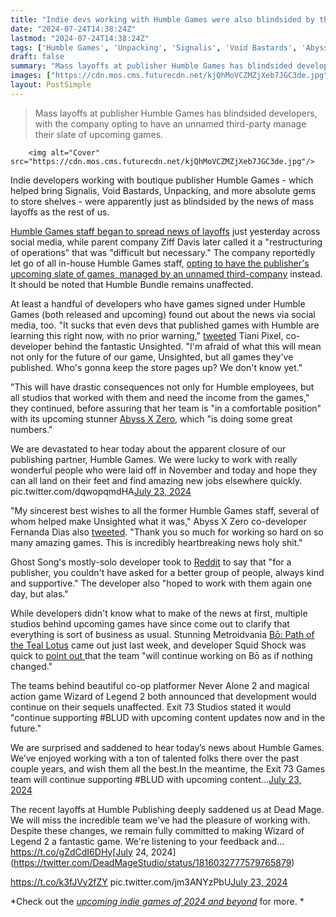 ```yaml
---
title: "Indie devs working with Humble Games were also blindsided by the publisher reportedly laying off all employees: 'This will have drastic consequences'"
date: "2024-07-24T14:38:24Z"
lastmod: "2024-07-24T14:38:24Z"
tags: ['Humble Games', 'Unpacking', 'Signalis', 'Void Bastards', 'Abyss X Zero', 'Unsighted', 'Bō: Path of the Teal Lotus', 'Ghost Song', 'Never Alone 2', 'Wizard of Legend 2']
draft: false
summary: "Mass layoffs at publisher Humble Games has blindsided developers, with the company opting to have an unnamed third-party manage their slate of upcoming games."
images: ["https://cdn.mos.cms.futurecdn.net/kjQhMoVCZMZjXeb7JGC3de.jpg"]
layout: PostSimple
---
```

> Mass layoffs at publisher Humble Games has blindsided developers, with the company opting to have an unnamed third-party manage their slate of upcoming games.


        <img alt="Cover" src="https://cdn.mos.cms.futurecdn.net/kjQhMoVCZMZjXeb7JGC3de.jpg"/>
        
Indie developers working with boutique publisher Humble Games - which helped bring Signalis, Void Bastards, Unpacking, and more absolute gems to store shelves - were apparently just as blindsided by the news of mass layoffs as the rest of us. 

[Humble Games staff began to spread news of layoffs](https://www.gamesradar.com/games/ign-owner-reportedly-closes-humble-games-publisher-of-wildly-popular-indie-games-like-coral-island-unpacking-signalis-and-forager/) just yesterday across social media, while parent company Ziff Davis later called it a "restructuring of operations" that was "difficult but necessary." The company reportedly let go of all in-house Humble Games staff, [opting to have the publisher's upcoming slate of games  managed by an unnamed third-company](https://www.gamesradar.com/games/humble-games-owner-reportedly-tried-to-sell-the-publisher-twice-before-turning-to-mass-layoffs-and-a-third-party-to-help-manage-the-slate/) instead. It should be noted that Humble Bundle remains unaffected.

At least a handful of developers who have games signed under Humble Games (both released and upcoming) found out about the news via social media, too. "It sucks that even devs that published games with Humble are learning this right now, with no prior warning," [tweeted](https://x.com/TianiPixel/status/1815832954821624283) Tiani Pixel, co-developer behind the fantastic Unsighted. "I'm afraid of what this will mean not only for the future of our game, Unsighted, but all games they've published. Who's gonna keep the store pages up? We don't know yet."

"This will have drastic consequences not only for Humble employees, but all studios that worked with them and need the income from the games," they continued, before assuring that her team is "in a comfortable position" with its upcoming stunner [Abyss X Zero](https://www.gamesradar.com/games/action/my-most-anticipated-metroidvania-gets-even-cooler-with-extremely-in-depth-customization-for-the-killer-anime-girls-exploring-3d-zelda-like-dungeons/), which "is doing some great numbers."

We are devastated to hear today about the apparent closure of our publishing partner, Humble Games. We were lucky to work with really wonderful people who were laid off in November and today and hope they can all land on their feet and find amazing new jobs elsewhere quickly. pic.twitter.com/dqwopqmdHA[July 23, 2024](https://twitter.com/LastStarfarer/status/1815842819111526653)

"My sincerest best wishes to all the former Humble Games staff, several of whom helped make Unsighted what it was," Abyss X Zero co-developer Fernanda Dias also [tweeted](https://x.com/ironfairy42/status/1815835839668314429). "Thank you so much for working so hard on so many amazing games. This is incredibly heartbreaking news holy shit."

Ghost Song's mostly-solo developer took to [Reddit](https://www.reddit.com/r/Games/comments/1eagtbz/comment/lelishh/?context=3&share_id=R0gQooY0FMwyI0dG3fZ8Q&utm_content=1&utm_medium=ios_app&utm_name=ioscss&utm_source=share&utm_term=1) to say that "for a publisher, you couldn't have asked for a better group of people, always kind and supportive." The developer also "hoped to work with them again one day, but alas."

While developers didn't know what to make of the news at first, multiple studios behind upcoming games have since come out to clarify that everything is sort of business as usual. Stunning Metroidvania [Bō: Path of the Teal Lotus](https://www.gamesradar.com/games/adventure/this-beautiful-japanese-mythology-inspired-metroidvania-is-far-from-a-hollow-knight-clone-but-its-exactly-what-you-need-while-you-wait-for-silksong/) came out just last week, and developer Squid Shock was quick to [point out ](https://x.com/squidshock/status/1815895015127966009?s=46&t=TkWNGWhAsug6XjA07483vA)that the team "will continue working on Bō as if nothing changed."

The teams behind beautiful co-op platformer Never Alone 2 and magical action game Wizard of Legend 2 both announced that development would continue on their sequels unaffected. Exit 73 Studios stated it would "continue supporting #BLUD with upcoming content updates now and in the future."

We are surprised and saddened to hear today’s news about Humble Games. We’ve enjoyed working with a ton of talented folks there over the past couple years, and wish them all the best.In the meantime, the Exit 73 Games team will continue supporting #BLUD with upcoming content…[July 23, 2024](https://twitter.com/exit73studios/status/1815851755051389286)

The recent layoffs at Humble Publishing deeply saddened us at Dead Mage. We will miss the incredible team we've had the pleasure of working with. Despite these changes, we remain fully committed to making Wizard of Legend 2 a fantastic game. We're listening to your feedback and… https://t.co/gZdCdI6DHy[July 24, 2024](https://twitter.com/DeadMageStudio/status/1816032777579765879)

https://t.co/k3fJVy2fZY pic.twitter.com/jm3ANYzPbU[July 23, 2024](https://twitter.com/ELineMedia/status/1815864594050736376)

*Check out the *[<em>upcoming indie games of 2024 and beyond</em>](https://www.gamesradar.com/upcoming-indie-games/)* for more. *
        